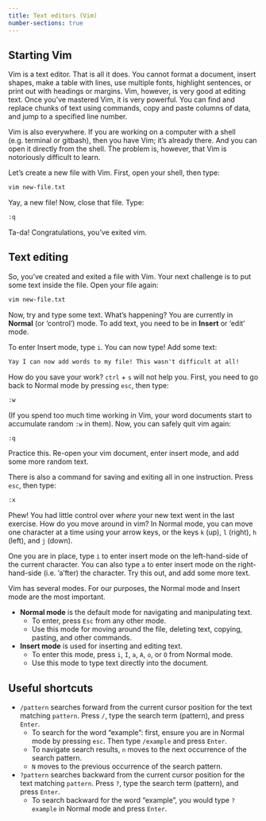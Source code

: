 ```yaml
---
title: Text editors (Vim)
number-sections: true
---
```


## Starting Vim

Vim is a text editor. That is all it does. You cannot format a document, insert shapes, make a table with lines, use multiple fonts, highlight sentences, or print out with headings or margins. Vim, however, is very good at editing text. Once you’ve mastered Vim, it is very powerful. You can find and replace chunks of text using commands, copy and paste columns of data, and jump to a specified line number.

Vim is also everywhere. If you are working on a computer with a shell (e.g. terminal or gitbash), then you have Vim; it’s already there. And you can open it directly from the shell. The problem is, however, that Vim is notoriously difficult to learn.

Let’s create a new file with Vim. First, open your shell, then type:

```bash
vim new-file.txt
```

Yay, a new file! Now, close that file. Type:

```txt       
:q
```

Ta-da! Congratulations, you’ve exited vim.

## Text editing

So, you’ve created and exited a file with Vim. Your next challenge is to put some text inside the file. Open your file again:

```bash
vim new-file.txt
```

Now, try and type some text. What’s happening? You are currently in **Normal** (or ‘control’) mode. To add text, you need to be in **Insert** or ‘edit’ mode.

To enter Insert mode, type `i`. You can now type! Add some text:

```txt
Yay I can now add words to my file! This wasn't difficult at all!
```

How do you save your work? `ctrl` + `s` will not help you. First, you need to go back to Normal mode by pressing `esc`, then type:

```txt
:w
```

(If you spend too much time working in Vim, your word documents start to accumulate random `:w` in them). Now, you can safely quit vim again:

```txt    
:q
```

Practice this. Re-open your vim document, enter insert mode, and add some more random text.

There is also a command for saving and exiting all in one instruction. Press `esc`, then type:

```txt
:x
```

Phew! You had little control over *where* your new text went in the last exercise. How do you move around in vim? In Normal mode, you can move one character at a time using your arrow keys, or the keys `k` (up), `l` (right), `h` (left), and `j` (down).

One you are in place, type `i` to enter insert mode on the left-hand-side of the current character. You can also type `a` to enter insert mode on the right-hand-side (i.e. ‘a’fter) the character. Try this out, and add some more text.

::: {.callout-tip title="Summary of Vim modes"}
Vim has several modes. For our purposes, the Normal mode and Insert mode are the most important.

-   **Normal mode** is the default mode for navigating and manipulating text.
    -   To enter, press `Esc` from any other mode.
    -   Use this mode for moving around the file, deleting text, copying, pasting, and other commands.
-   **Insert mode** is used for inserting and editing text.
    -   To enter this mode, press `i`, `I`, `a`, `A`, `o`, or `O` from Normal mode.
    -   Use this mode to type text directly into the document.
:::

## Useful shortcuts

-   `/pattern` searches forward from the current cursor position for the text matching `pattern`. Press `/`, type the search term (pattern), and press `Enter`.
    -   To search for the word "example": first, ensure you are in Normal mode by pressing `esc`. Then type `/example` and press `Enter`.
    -   To navigate search results, `n` moves to the next occurrence of the search pattern.
    -   `N` moves to the previous occurrence of the search pattern.
-   `?pattern` searches backward from the current cursor position for the text matching `pattern`. Press `?`, type the search term (pattern), and press `Enter`.
    -   To search backward for the word "example", you would type `?example` in Normal mode and press `Enter`.
